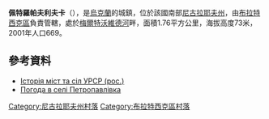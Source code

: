 {{coord|47|44|0|N|31|29|50|E|scale:100000|display=title}}

'''佩特羅帕夫利夫卡'''（{{lang-uk|Петропавлівка}}），是[[烏克蘭|烏克蘭]]的城鎮，位於該國南部[[尼古拉耶夫州|尼古拉耶夫州]]，由[[布拉特西克區|布拉特西克區]]負責管轄，處於[[梅爾特沃維德河|梅爾特沃維德河]]畔，面積1.76平方公里，海拔高度73米，2001年人口669。

==參考資料==
* [http://www.igsu.org.ua/Nikolaevskaja.obl/Bratskij.rajon/Nikolaevka.html Історія міст та сіл УРСР (рос.)]{{dead link|date=2017年11月 |bot=InternetArchiveBot |fix-attempted=yes }}
* [http://weather.in.ua/ua/nikolaevskaja/20281 Погода в селі Петропавлівка] {{Wayback|url=http://weather.in.ua/ua/nikolaevskaja/20281 |date=20160606232620 }}

[[Category:尼古拉耶夫州村落|Category:尼古拉耶夫州村落]]
[[Category:布拉特西克區村落|Category:布拉特西克區村落]]


{{Mykolaiv-geo-stub}}